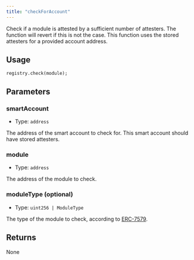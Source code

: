 ```yaml
---
title: "checkForAccount"
---
```


Check if a module is attested by a sufficient number of attesters. The function will revert if this is not the case. This function uses the stored attesters for a provided account address.

## Usage

```solidity
registry.check(module);
```

## Parameters

### smartAccount

- Type: `address`

The address of the smart account to check for. This smart account should have stored attesters.

### module

- Type: `address`

The address of the module to check.

### moduleType (optional)

- Type: `uint256 | ModuleType`

The type of the module to check, according to [ERC-7579](https://erc7579.com/).

## Returns

None
